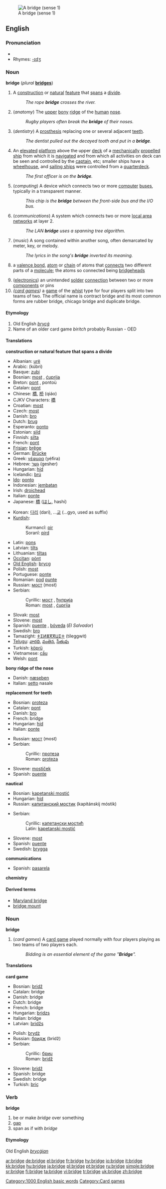 [[Image:48 - Mende - Pont Notre-Dame.jpg|thumb|A bridge (sense 1)]]
==English==

===Pronunciation===
*{{audio|en-us-bridge.ogg|Audio (US)}}
*Rhymes: [[Rhymes:English:-ɪdʒ|-ɪdʒ]]
===Noun===
'''bridge''' (''plural'' '''[[bridges]]''')

#A [[construction]] or [[natural]] [[feature]] that [[span]]s a [[divide]].
#: ''The rope '''bridge''' crosses the river.''
#(''anatomy'') The [[upper]] [[bony]] [[ridge]] of the [[human]] [[nose]].
#: ''Rugby players often break the '''bridge''' of their noses.''
#(''dentistry'') A [[prosthesis]] replacing one or several adjacent [[tooth|teeth]].
#: ''The dentist  pulled out the decayed tooth and put in a '''bridge'''.''
#{{nautical}} An [[elevated]] [[platform]] above the upper [[deck]] of a [[mechanically]] [[propel]]led [[ship]] from which it is [[navigate]]d and from which all activities on deck can be seen and controlled by the [[captain]], etc; smaller ships have a [[wheelhouse]], and [[sailing ship]]s were controlled from a [[quarterdeck]].
#: ''The first officer is on the '''bridge'''.''
#(''computing'') A device which connects two or more [[computer]] [[bus|buses]], typically in a transparent manner.
#: ''This chip is the '''bridge''' between the front-side bus and the I/O bus.''
#(''communications'') A system which connects two or more [[LAN|local area networks]] at layer 2.
#: ''The LAN '''bridge''' uses a spanning tree algorithm.''
#(''music'') A song contained within another song, often demarcated by meter, key, or melody.
#: ''The lyrics in the song's '''bridge''' inverted its meaning.''
#{{chemistry}} a [[valence bond]], [[atom]] or [[chain]] of atoms that [[connect]]s two different parts of a [[molecule]]; the atoms so connected being [[bridgehead]]s
#([[electronics]]) an unintended [[solder]] [[connection]] between two or more [[component]]s or pins
#''([[card game|card games]])'' a [[game]] of the [[whist]] type for four players split into two teams of two. The official name is contract bridge and its most common forms are rubber bridge, chicago bridge and duplicate bridge. 
====Etymology====
#Old English ''[[brycġ]]''
#Name of an older card game ''biritch'' probably Russian - OED
====Translations====
'''construction or natural feature that spans a divide'''
{{top}}
*Albanian: [[urë]] {{f}}
*Arabic: {{ARchar|[[كوبري]]}} (kúbri)
*Basque: [[zubi]]
*Bosnian: [[most#Bosnian|most]] {{m}}, [[ćuprija]] {{f}}
*Breton: [[pont#Breton|pont]] {{m}}, pontoù {{p}}
*Catalan: [[pont#Catalan|pont]]
*Chinese: [[橋]], [[桥]] (qiáo)
*CJKV Characters: [[橋]]
*Croatian: [[most]] {{m}}
*Czech: [[most#Czech|most]]
*Danish: [[bro]] {{c}}
*Dutch: [[brug]]
*Esperanto: [[ponto]]
*Estonian: [[sild]]
*Finnish: [[silta]]
*French: [[pont]] {{m}}
*[[Frisian]]: [[brêge]]
*German: [[Brücke]] {{f}}
*Greek: [[γέφυρα]] (yéfira)
*Hebrew: [[גשר]] (gesher) {{m}}
*Hungarian: [[híd]]
*Icelandic: [[brú]] {{f}} 
*[[Ido]]: [[ponto]]
*Indonesian: [[jembatan]]
*Irish: [[droichead]]
*Italian: [[ponte#Italian|ponte]] {{m}}
*Japanese: [[橋]] ([[はし]], hashi)
{{mid}}
*Korean: [[다리]] (dari), ...[[교]] (...gyo, used as suffix)
*[[Kurdish]]:
*:Kurmancî: [[pir]]
*:Soranî: [[pird]]
*Latin: [[pons]] {{m}}
*Latvian: [[tilts#Latvian|tilts]] {{m}}
*Lithuanian: [[tiltas]] {{m}}
*[[Occitan]]: [[pònt]]
*[[Old English]]: [[brycg]] {{f}}
*Polish: [[most#Polish|most]] {{m}}
*Portuguese: [[ponte#Portuguese|ponte]] {{f}}
*Romanian: [[pod]] [[punte]]
*Russian: [[мост]] (most) {{m}}
*Serbian:
*:Cyrillic: [[мост#Serbian|мост]] {{m}}, [[ћуприја#Serbian|ћуприја]] {{f}}
*:Roman: [[most#Serbian|most]] {{m}}, [[ćuprija#Serbian|ćuprija]] {{f}}
*Slovak: [[most#Slovak|most]] {{m}}
*Slovene: [[most#Slovene|most]] {{m}}
*Spanish: [[puente]] {{m}}, [[bóveda]] {{f}} (''El Salvador'')
*Swedish: [[bro#Swedish|bro]] {{c}}
*Tamazight: [[ⵜⵉⵍⴻⴳⴳⵡⵉⵜ]] (tileggwit) {{f}}
*[[Telugu]]: [[వారధి]], [[వంతెన]], [[సేతువు]]
*Turkish: [[köprü]]
*Vietnamese: [[cầu]]
*Welsh: [[pont#Welsh|pont]]
{{bottom}}

'''bony ridge of the nose'''
{{top}}
*Danish: [[næseben]] {{n}}
*Italian: [[setto]] nasale {{m}}
{{mid}}
{{bottom}}

'''replacement for teeth'''
{{top}}
*Bosnian: [[proteza#Bosnian|proteza]] {{f}}
*Catalan: [[pont]] {{m}}
*Danish: [[bro]] {{c}}
*French: bridge {{m}}
*Hungarian: [[hid#Hungarian|híd]]
*Italian: [[ponte]] {{m}}
{{mid}}
*Russian: [[мост]] (most) {{m}}
*Serbian:
*:Cyrillic: [[протеза#Serbian|протеза]] {{f}}
*:Roman: [[proteza#Serbian|proteza]] {{f}}
*Slovene: [[mostiček]] {{m}}
*Spanish: [[puente]] {{m}}
{{bottom}}

'''nautical'''
{{top}}
*Bosnian: [[kapetanski mostić#Bosnian|kapetanski mostić]] {{m}}
*Hungarian: [[hid#Hungarian|híd]]
*Russian: [[капитанский мостик]] (kapitánskij móstik) {{m}}
{{mid}}
*Serbian:
*:Cyrillic: [[капетански мостић#Serbian|капетански мостић]] {{m}}
*:Latin: [[kapetanski mostić#Serbian|kapetanski mostić]] {{m}}
*Slovene: [[most]] {{m}}
*Spanish: [[puente]] {{m}}
*Swedish: [[brygga]] {{c}}
{{bottom}}

'''communications'''
{{top}}
{{mid}}
*Spanish: [[pasarela]] {{f}}
{{bottom}}

'''chemistry'''
{{top}}
{{mid}}
{{bottom}}

====Derived terms====
* [[Maryland bridge]]
* [[bridge mount]]

===Noun===
'''bridge'''

#(''card games'') A [[card game]] played normally with four players playing as two teams of two players each.
#: ''Bidding is an essential element of the game "'''Bridge'''".''

====Translations====
'''card game'''
{{top}}
*Bosnian: [[bridž#Bosnian|bridž]] {{m}}
*Catalan: bridge {{m}}
*Danish: bridge
*Dutch: bridge
*French: bridge {{m}}
*Hungarian: [[bridzs]]
*Italian: bridge {{m}}
*Latvian: [[bridžs]] {{m}}
{{mid}}
*Polish: [[brydż]] {{m}}
*Russian: [[бридж]] (bridž) {{m}}
*Serbian:
*:Cyrillic: [[бриџ#Serbian|бриџ]] {{m}}
*:Roman: [[bridž#Serbian|bridž]] {{m}}
*Slovene: [[bridž]] {{m}}
*Spanish: bridge {{m}}
*Swedish: bridge
*Turkish: [[briç]]
{{bottom}}

===Verb===
'''bridge'''

# be or make ''bridge'' over something
# [[gap]]
# span as if with ''bridge''

====Etymology====
Old English ''[[brycġian]]''

[[Category:1000 English basic words]]
[[Category:Card games]]

[[ar:bridge]]
[[de:bridge]]
[[el:bridge]]
[[fr:bridge]]
[[hy:bridge]]
[[io:bridge]]
[[it:bridge]]
[[kk:bridge]]
[[hu:bridge]]
[[ja:bridge]]
[[pl:bridge]]
[[pt:bridge]]
[[ru:bridge]]
[[simple:bridge]]
[[sr:bridge]]
[[fi:bridge]]
[[ta:bridge]]
[[vi:bridge]]
[[tr:bridge]]
[[uk:bridge]]
[[zh:bridge]]